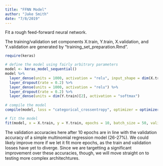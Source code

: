 ```yaml
---
title: "FFNN Model"
author: "Jake Smith"
date: "7/8/2019"
---
```


Fit a rough feed-forward neural network.

The training/validation set components X.train, Y.train, X.validation, and Y.validation are generated by "training_set_preparation.Rmd".

```r
require(keras)
```

```r
# define the model using fairly arbitrary parameters
model <- keras_model_sequential()
model %>%
  layer_dense(units = 1000, activation = "relu", input_shape = dim(X.train)[2]) %>%
  layer_dropout(rate = 0.2) %>%
  layer_dense(units = 1000, activation = "relu") %>%
  layer_dropout(rate = 0.2) %>%
  layer_dense(units = dim(Y.train)[2], activation = "softmax")
  
# compile the model
compile(model, loss = "categorical_crossentropy", optimizer = optimizer_adadelta(), metrics = "accuracy")

# fit the model
fit(model, x = X.train, y = Y.train, epochs = 10, batch_size = 50, validation_data = list(X.validation, Y.validation), verbose = 1)
```

The validation accuracies here after 10 epochs are in line with the validation accuracy of a simple multinomial regression model (26-27%). We could likely improve more if we let it fit more epochs, as the train and validation losses have yet to diverge. Since we are targetting a significant improvement over these accuracies, though, we will move straight on to testing more complex architechtures.


